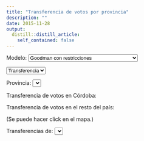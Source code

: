 ```yaml
---
title: "Transferencia de votos por provincia"
description: ""
date: 2015-11-28
output:
  distill::distill_article:
    self_contained: false
---
```


Modelo: <select id="modelo">
  <option value="lls">Goodman con restricciones</option>
  <option value="nls">King, Rosen, Tanner, nonlinear least squares</option>
</select>

<select id="opcion">
<option value="transferencia">Transferencia</option>
<option value="diferencia">Diferencia</option>
</select><span id="opcion_html"></span>

Provincia: <select id="provincia"></select>

Transferencia de votos en <span id="prov_nombre">Córdoba</span>:

<div id="tabla_prov"></div>

Transferencia de votos en el resto del país:

<div id="tabla_resto"></div>

(Se puede hacer click en el mapa.)

Transferencias de: <select id="cand_desde_bubbles"></select>

<div id="bubble"></div>

<div>
<script src="https://code.jquery.com/jquery-1.10.2.js"></script>
<script src="https://code.highcharts.com/highcharts.js"></script>
<script src="https://code.highcharts.com/maps/modules/map.js"></script>
<script src="https://code.highcharts.com/maps/modules/data.js"></script>
<script src="https://code.highcharts.com/mapdata/countries/ar/ar-all.js"></script>
<script src="https://code.highcharts.com/highcharts-more.js"></script>
<script src="https://code.highcharts.com/modules/exporting.js"></script>
<script src="../../files/js/chroma.min.js"></script>
<script>
$(function () {

var cands_pri = ["Scioli","Stolbizer","Rodríguez Saá","Macri","Del Caño","Massa","No Votó/Blanco"];
var cands_seg = ["Scioli","Macri","No Votó/Blanco"];
var provs = JSON.parse('{"1":"Ciudad de Buenos Aires","2":"Buenos Aires","3":"Catamarca","4":"Córdoba","5":"Corrientes","6":"Chaco","7":"Chubut","8":"Entre Ríos","9":"Formosa","10":"Jujuy","11":"La Pampa","12":"La Rioja","13":"Mendoza","14":"Misiones","15":"Neuquén","16":"Río Negro","17":"Salta","18":"San Juan","19":"San Luis","20":"Santa Cruz","21":"Santa Fe","22":"Santiago del Estero","23":"Tucumán","24":"Tierra del Fuego"}');
var keys = JSON.parse('{"1":"ar-df","2":"ar-ba","3":"ar-ct","4":"ar-cb","5":"ar-cn","6":"ar-cc","7":"ar-ch","8":"ar-er","9":"ar-fm","10":"ar-jy","11":"ar-lp","12":"ar-lr","13":"ar-mz","14":"ar-mn","15":"ar-nq","16":"ar-rn","17":"ar-sa","18":"ar-sj","19":"ar-sl","20":"ar-sc","21":"ar-sf","22":"ar-se","23":"ar-tm","24":"ar-tf"}');
var res_pri = JSON.parse('{"1":[24.09,5.09,0.72,50.55,4.28,15.28],"2":[37.13,2.87,0.97,32.92,3.71,22.4],"3":[44.89,1.15,1.04,35.38,1.67,15.87],"4":[19.21,1.81,2.15,53.24,3.19,20.4],"5":[50.29,1.06,0.54,31.76,1.11,15.24],"6":[53.74,1.07,0.72,28.28,1.45,14.74],"7":[41.56,3.01,0.96,21.38,3.65,29.44],"8":[37.6,2.09,0.98,37.82,1.77,19.75],"9":[64.75,0.39,0.23,16.1,0.95,17.58],"10":[37.32,0.77,0.5,17.52,2.47,41.42],"11":[37.91,2.61,1.79,33.65,2.49,21.56],"12":[36.21,1.11,3.33,31.68,1.7,25.97],"13":[31.34,1.44,4.42,40.8,7.62,14.37],"14":[61.02,1.27,0.36,22.74,0.91,13.7],"15":[35.64,2.68,1.83,28.09,5.42,26.33],"16":[45.21,2.81,1.43,22.43,3.88,24.24],"17":[40.56,1.07,0.78,20.77,2.77,34.06],"18":[46.07,1.76,3.49,20.87,1.47,26.34],"19":[15.61,1.33,36.79,30.96,1.79,13.52],"20":[47.17,1.19,0.45,25.72,3.17,22.3],"21":[31.77,3.95,1.5,35.3,2.68,24.81],"22":[63.07,0.95,0.47,14.72,1.46,19.34],"23":[48.54,1.39,0.93,26.84,1.79,20.52],"24":[45.48,3.29,1.62,21.82,4.4,23.39]}');
var res_seg = JSON.parse('{"1":[35.22,64.78],"2":[51.1,48.9],"3":[52.96,47.04],"4":[28.49,71.51],"5":[55.37,44.63],"6":[59.23,40.77],"7":[58.84,41.16],"8":[46.17,53.83],"9":[63.96,36.04],"10":[47.07,52.93],"11":[49.09,50.91],"12":[43.49,56.51],"13":[42.49,57.51],"14":[58.04,41.96],"15":[52.86,47.14],"16":[62.85,37.15],"17":[54.27,45.73],"18":[59.76,40.24],"19":[35.84,64.16],"20":[58.37,41.63],"21":[44.27,55.73],"22":[72.06,27.94],"23":[58.59,41.41],"24":[58.72,41.28]}');

var cand_desde = 5;
var cand_hacia = 1;
var load_cands_selects = function() {
	for(i in cands_pri)
		$("#cand_desde").append('<option value="'+i+'">'+cands_pri[i]+'</option>');
	$('#cand_desde option:eq('+cand_desde+')').attr('selected', 'selected');
	$("#cand_desde_bubbles").html('');
	for(i in cands_pri)
		$("#cand_desde_bubbles").append('<option value="'+i+'">'+cands_pri[i]+'</option>');
	$('#cand_desde_bubbles option:eq('+cand_desde+')').attr('selected', 'selected');
	for(i in cands_seg)
		$("#cand_hacia").append('<option value="'+i+'">'+cands_seg[i]+'</option>');
	$('#cand_hacia option:eq('+cand_hacia+')').attr('selected', 'selected');
	$("#cand_desde").change(function() {
		cand_desde = parseInt($("#cand_desde").val());
		$('#cand_desde_bubbles option:eq('+cand_desde+')').attr('selected', 'selected');
		restart();
	});
	$("#cand_desde_bubbles").change(function() {
		cand_desde = parseInt($("#cand_desde_bubbles").val());
		$('#cand_desde option:eq('+cand_desde+')').attr('selected', 'selected');
		restart();
		$("#cand_desde_bubbles")[0].scrollIntoView( true );
	});
	$("#cand_hacia").change(function() {
		cand_hacia = parseInt($("#cand_hacia").val());
		restart();
	});
};
for(i in provs)
	$("#provincia").append('<option value="'+i+'">'+provs[i]+'</option>');
$('#provincia option:eq(3)').attr('selected', 'selected');

var opt_html = {
	transferencia: ' de votos de <select id="cand_desde"></select> a <select id="cand_hacia"></select>',
	diferencia: ' entre transferencia de votos de <select id="cand_desde"></select> a Macri y a Scioli.'
};
var opcion = "transferencia";
$("#opcion").change(function() {
	opcion = $("#opcion").val();
	$("#opcion_html").html(opt_html[opcion]);
	load_cands_selects();
	restart();
});
$("#opcion_html").html(opt_html[opcion]);
load_cands_selects();

var modelo = "lls";
$("#modelo").change(function() {
	modelo = $("#modelo").val();
	restart();
});
var prov = "4";
$("#provincia").change(function() {
	prov = $("#provincia").val();
	fill_tables();
});

var mapa = function(data, cand, colorAxis) { return new Highcharts.Map({
	chart: {
        renderTo: 'container'
    },
    title : {
        text : 'Transferencia de votos de ' + cand + (opcion=="transferencia"?(" a "+cands_seg[cand_hacia]):"")
    },
    subtitle : {
        text : 'Click para ver la transferencia de votos completa por provincia'
    },
    plotOptions: { map: { events: { click: function(e) {
    	for(i in keys) if(keys[i] == e.point['hc-key']) prov = i;
    	fill_tables();    	
    }}}},
    colorAxis: colorAxis,
    series : [{
        data : data,
        mapData: Highcharts.maps['countries/ar/ar-all'],
        joinBy: 'hc-key',
        name: (opcion=="transferencia" ?
        	('Transferencia de ' + cand + ' a ' + cands_seg[cand_hacia]) :
        	('Diferencia entre transferencia de ' + cand + ' a Macri y a Scioli')),
        states: {
            hover: {
                color: '#BADA55'
            }
        },
        dataLabels: {
            enabled: true,
            format: '{point.name}'
        }
    }]
})};

var bubble = function(data) {
	return new Highcharts.Chart({
		chart: {
            type: 'bubble',
            plotBorderWidth: 1,
            renderTo: 'bubble',
            height: $("#bubble").width()
        },
        title: {
	        text: "Transferencia de votos de "+cands_pri[cand_desde]
	    },
	    subtitle : {
	        text : 'El color de las burbujas indica si ganó Scioli o Macri en esa provincia. El tamaño, cuánto voto recibió '+cands_pri[cand_desde]+' en primera vuelta. Cuanto más lejos de la línea diagonal, más voto se transfirió a "No votó/Blanco".'
	    },
        yAxis: {
	        title: {
	            text: 'Transferencia a Macri'
	        },
	        min:0,
	        max:100,
	        labels: {
                format: '{value}%'
            },
	    },
	    xAxis: {
	        title: {
	            text: 'Transferencia a Scioli'
	        },
	        min:0,
	        max:100,
	        labels: {
                format: '{value}%'
            },
	    },
        plotOptions: {
            series: {
                dataLabels: {
                    enabled: true,
                    format: '{point.name}'
                }
            }
        },
        legend: {
	        enabled: false
	    },
        tooltip: {
            useHTML: true,
            headerFormat: '<table>',
            pointFormat: '<tr><th colspan="2"><h3>{point.nombre}</h3></th></tr>' +
                '<tr><th>Transferencia a Scioli:</th><td>{point.x}%</td></tr>' +
                '<tr><th>Transferencia a Macri:</th><td>{point.y}%</td></tr>' +
                '<tr><th>Transferencia a No Votó/Blanco:</th><td>{point.nvb}%</td></tr>' +
                '<tr><th>'+cands_pri[cand_desde]+' (primera vuelta):</th><td>{point.z}%</td></tr>',
            footerFormat: '</table>',
            followPointer: true
        },
        series: [{data: data, states: {
            hover: {
                color: '#BADA55'
            }
        }}, {
        	type: 'line',
        	data: [[0,100],[100,0]],
        	marker: {enabled: false},
        	enableMouseTracking: false
        }]
	});
};

var json_data = null;

var fill_table = function(id, m) {
	var html = '<table><thead><tr><th align="left"></th>';
	for(i in cands_seg) html += '<th align="center">'+cands_seg[i]+'</th>';
	html += '</tr></thead><tbody>';
	for(i in cands_pri) {
		html += '<tr><td align="left"><strong>' + cands_pri[i] + '</strong></td>';
		for(j in m[i])
			html += '<td align="center">' + m[i][j] + '%</td>';
		html += '</tr>';
	}
	html += '</tbody></table>';
	$(id).html(html);
};

var fill_tables = function() {
	$("#prov_nombre").text(provs[prov]);
	$("#provincia option[value="+prov+"]").attr('selected', 'selected');
	if(!json_data) return;
	fill_table("#tabla_prov", json_data[modelo][prov].prov);
	fill_table("#tabla_resto", json_data[modelo][prov].resto_como_suma);
};

var round = function(num) {
	return Math.round(num * 100) / 100;
}

var main = function(data) {
	json_data = data;

	fill_tables();

	var map_data = [];
	var stops = [];
	var colorAxis = {};
	if(opcion == "diferencia") {
		for(i in data[modelo])
			map_data.push({"hc-key": keys[i], "value": round(data[modelo][i].prov[cand_desde][1]-data[modelo][i].prov[cand_desde][0])});
		stops = [[0, '#0000FF'], [0.5, '#FFFFFF'], [1, '#FFFF00']];
		colorAxis = {min: -100, max: 100, stops: stops};
	} else {
		for(i in data[modelo])
			map_data.push({"hc-key": keys[i], "value": data[modelo][i].prov[cand_desde][cand_hacia]});
		if(cand_hacia == 0)
			stops = [[0, '#FFFFFF'], [1, '#0000FF']];
		else if(cand_hacia == 1)
			stops = [[0, '#FFFFFF'], [1, '#FFFF00']];
		else
			stops = [[0, '#FFFFFF'], [1, '#000000']];
		colorAxis = {min: 0, max: 100, stops: stops};
	}

	var data_bubble = [];
	for(i in res_pri)
		data_bubble.push({
			x: json_data[modelo][i].prov[cand_desde][0],
			y: json_data[modelo][i].prov[cand_desde][1],
			nvb: json_data[modelo][i].prov[cand_desde][2],
			z: res_pri[i][cand_desde],
			name: keys[i].substring(3,5).toUpperCase(),
			nombre: provs[i],
			color: (res_seg[i][1]>res_seg[i][0] ? "#FFFF00" : "#008ae5")
		});
	var bubble_ = bubble(data_bubble);

	var mapa_ = mapa(map_data, cands_pri[cand_desde], colorAxis);
};

var restart = function() {
	if(json_data) main(json_data);
	else $.getJSON("../../files/json/ei_prov.json", main);
};

restart();

});
</script>
</div>
